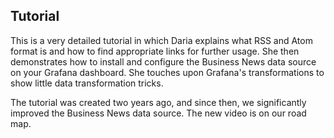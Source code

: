 
## Tutorial

This is a very detailed tutorial in which Daria explains what RSS and Atom format is and how to find appropriate links for further usage. She then demonstrates how to install and configure the Business News data source on your Grafana dashboard. She touches upon Grafana's transformations to show little data transformation tricks.

The tutorial was created two years ago, and since then, we significantly improved the Business News data source. The new video is on our road map.

<Youtube id="RAxqS2hpWkg" title="News feed tutorial for Grafana Dashboard." />
